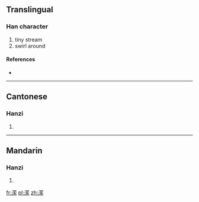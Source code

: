 {{also|瀠}}
==Translingual==

===Han character===
{{Han char|rn=85|rad=水|as=11|sn=14|four=|canj=水廿月火 (ETBF)}}

# tiny stream
# swirl around

====References====
* {{Han ref|kx=0648.281|hdz=31716.021|uh=6F46|ud=28486}}

----

==Cantonese==

===Hanzi===
{{yue-hanzi|jyut=|y=ying4|tra=瀠}}

# {{defn|lang=yue|sort=水11}}

----

==Mandarin==

===Hanzi===
{{cmn-hanzi|tra=瀠|pin=[[piē]] ([[pie1]]), [[yíng]] ([[ying2]])|wg=p'ieh<sup>1</sup>, ying<sup>2</sup>}}

# {{defn|lang=cmn|sort=水11}}

[[fr:潆]]
[[pl:潆]]
[[zh:潆]]